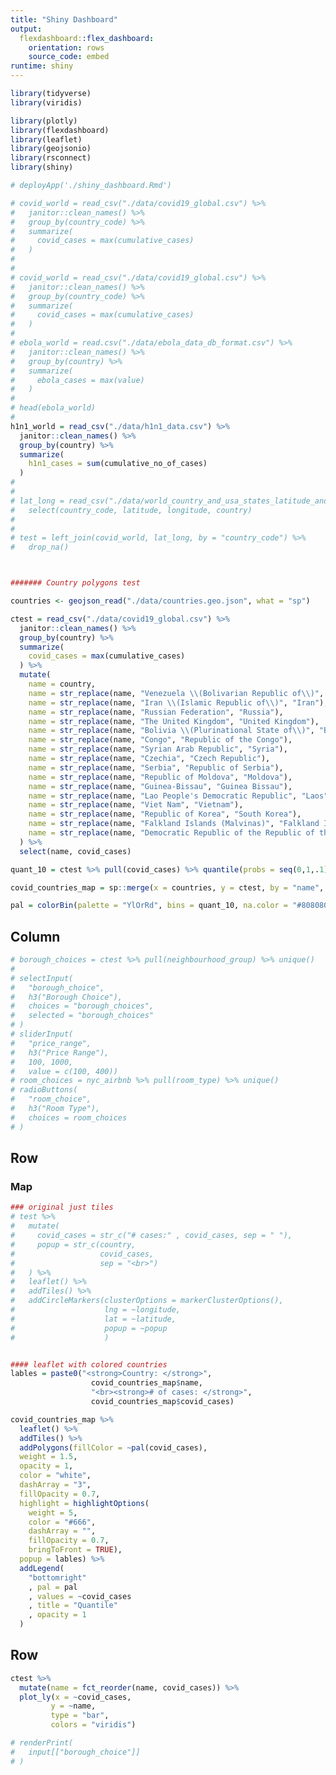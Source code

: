 ```yaml
---
title: "Shiny Dashboard"
output: 
  flexdashboard::flex_dashboard:
    orientation: rows
    source_code: embed
runtime: shiny
---
```

```r
library(tidyverse)
library(viridis)

library(plotly)
library(flexdashboard)
library(leaflet)
library(geojsonio)
library(rsconnect)
library(shiny)

# deployApp('./shiny_dashboard.Rmd')
```

```r

# covid_world = read_csv("./data/covid19_global.csv") %>% 
#   janitor::clean_names() %>% 
#   group_by(country_code) %>% 
#   summarize(
#     covid_cases = max(cumulative_cases)
#   ) 
#
# 
# covid_world = read_csv("./data/covid19_global.csv") %>% 
#   janitor::clean_names() %>% 
#   group_by(country_code) %>% 
#   summarize(
#     covid_cases = max(cumulative_cases)
#   ) 
#
# ebola_world = read.csv("./data/ebola_data_db_format.csv") %>%
#   janitor::clean_names() %>%
#   group_by(country) %>%
#   summarize(
#     ebola_cases = max(value)
#   )
# 
# head(ebola_world)
#
h1n1_world = read_csv("./data/h1n1_data.csv") %>%
  janitor::clean_names() %>%
  group_by(country) %>%
  summarize(
    h1n1_cases = sum(cumulative_no_of_cases)
  )
# 
#
# lat_long = read_csv("./data/world_country_and_usa_states_latitude_and_longitude_values.csv") %>% 
#   select(country_code, latitude, longitude, country)
# 
# 
# test = left_join(covid_world, lat_long, by = "country_code") %>% 
#   drop_na()



####### Country polygons test

countries <- geojson_read("./data/countries.geo.json", what = "sp")

ctest = read_csv("./data/covid19_global.csv") %>% 
  janitor::clean_names() %>% 
  group_by(country) %>% 
  summarize(
    covid_cases = max(cumulative_cases)
  ) %>% 
  mutate(
    name = country,
    name = str_replace(name, "Venezuela \\(Bolivarian Republic of\\)", "Venezuela"),
    name = str_replace(name, "Iran \\(Islamic Republic of\\)", "Iran"),
    name = str_replace(name, "Russian Federation", "Russia"),
    name = str_replace(name, "The United Kingdom", "United Kingdom"),
    name = str_replace(name, "Bolivia \\(Plurinational State of\\)", "Bolivia"),
    name = str_replace(name, "Congo", "Republic of the Congo"),
    name = str_replace(name, "Syrian Arab Republic", "Syria"),
    name = str_replace(name, "Czechia", "Czech Republic"),
    name = str_replace(name, "Serbia", "Republic of Serbia"),
    name = str_replace(name, "Republic of Moldova", "Moldova"),
    name = str_replace(name, "Guinea-Bissau", "Guinea Bissau"),
    name = str_replace(name, "Lao People's Democratic Republic", "Laos"),
    name = str_replace(name, "Viet Nam", "Vietnam"),
    name = str_replace(name, "Republic of Korea", "South Korea"),
    name = str_replace(name, "Falkland Islands (Malvinas)", "Falkland Islands"),
    name = str_replace(name, "Democratic Republic of the Republic of the Congo", "Democratic Republic of the Congo")
  ) %>% 
  select(name, covid_cases)

quant_10 = ctest %>% pull(covid_cases) %>% quantile(probs = seq(0,1,.1)) %>% as.vector() %>% round()

covid_countries_map = sp::merge(x = countries, y = ctest, by = "name", all.x = TRUE)

pal = colorBin(palette = "YlOrRd", bins = quant_10, na.color = "#808080")
```

Column {.sidebar}
-----------------------------------------------------------------------
```r
# borough_choices = ctest %>% pull(neighbourhood_group) %>% unique()
# 
# selectInput(
#   "borough_choice",
#   h3("Borough Choice"),
#   choices = "borough_choices",
#   selected = "borough_choices"
# )
# sliderInput(
#   "price_range",
#   h3("Price Range"),
#   100, 1000, 
#   value = c(100, 400))
# room_choices = nyc_airbnb %>% pull(room_type) %>% unique()
# radioButtons(
#   "room_choice",
#   h3("Room Type"),
#   choices = room_choices
# )
```

Row {data-height=750}
-------------------------------------
### Map
```r
### original just tiles
# test %>%
#   mutate(
#     covid_cases = str_c("# cases:" , covid_cases, sep = " "),
#     popup = str_c(country,
#                   covid_cases,
#                   sep = "<br>")
#   ) %>%
#   leaflet() %>%
#   addTiles() %>%
#   addCircleMarkers(clusterOptions = markerClusterOptions(),
#                    lng = ~longitude,
#                    lat = ~latitude,
#                    popup = ~popup
#                    )


#### leaflet with colored countries
lables = paste0("<strong>Country: </strong>", 
                  covid_countries_map$name, 
                  "<br><strong># of cases: </strong>", 
                  covid_countries_map$covid_cases)

covid_countries_map %>% 
  leaflet() %>%
  addTiles() %>%
  addPolygons(fillColor = ~pal(covid_cases),
  weight = 1.5,
  opacity = 1,
  color = "white",
  dashArray = "3",
  fillOpacity = 0.7,
  highlight = highlightOptions(
    weight = 5,
    color = "#666",
    dashArray = "",
    fillOpacity = 0.7,
    bringToFront = TRUE),
  popup = lables) %>% 
  addLegend(
    "bottomright"
    , pal = pal
    , values = ~covid_cases
    , title = "Quantile"
    , opacity = 1
  )

```

Row {data-height=250}
-------------------------------------
```r
ctest %>% 
  mutate(name = fct_reorder(name, covid_cases)) %>% 
  plot_ly(x = ~covid_cases,
         y = ~name,
         type = "bar",
         colors = "viridis")
```

```r
# renderPrint(
#   input[["borough_choice"]]
# )
```
